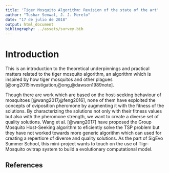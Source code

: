 ```yaml
---
title: 'Tiger Mosquito Algorithm: Revision of the state of the art'
author: "Tushar Semwal, J. J. Merelo"
date: "17 de julio de 2018"
output: html_document
bibliography: ../assets/survey.bib
---
```


# Introduction

This is an introduction to the theoretical underpinnings and practical matters related to the tiger mosquito algorithm, an algorithm which is inspired by how tiger mosquitos and other plagues [@ong2015investigation,@ong,@dawson1989note].

Though there are work which are based on the host-seeking behaviour of mosquitoes [@wang2017,@feng2016], none of them have exploited the concepts of oviposition pheromone by augmenting it with the fitness of the solutions. By characterizing the solutions not only with their fitness values but also with the pheromone strength, we want to create a diverse set of quality solutions. Wang et al. [@wang2017] have proposed the Group Mosquito Host-Seeking algorithm to eficiently solve the TSP problem but they have not worked towards more generic algorithm which can used for creating a repertiore of diverse and quality solutions. As the part of SigEvo Summer School, this mini-project wants to touch on the use of Tigr-Mosquito ovitrap system to build a evolutionary computational model.

## References
